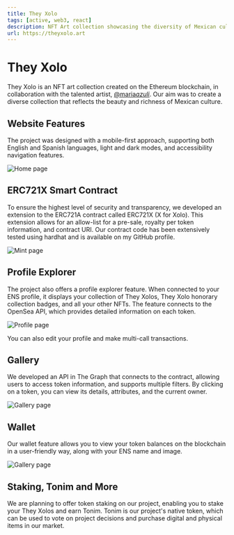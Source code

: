 ```yaml
---
title: They Xolo
tags: [active, web3, react]
description: NFT Art collection showcasing the diversity of Mexican culture
url: https://theyxolo.art
---
```


# They Xolo

They Xolo is an NFT art collection created on the Ethereum blockchain, in collaboration with the talented artist, [@maria*azuli*](https://twitter.com/maria_azuli_). Our aim was to create a diverse collection that reflects the beauty and richness of Mexican culture.

## Website Features

The project was designed with a mobile-first approach, supporting both English and Spanish languages, light and dark modes, and accessibility navigation features.

![Home page](../images/they-xolo--screenshot_home.png)

## ERC721X Smart Contract

To ensure the highest level of security and transparency, we developed an extension to the ERC721A contract called ERC721X (X for Xolo). This extension allows for an allow-list for a pre-sale, royalty per token information, and contract URI. Our contract code has been extensively tested using hardhat and is available on my GitHub profile.

![Mint page](../images/they-xolo--screenshot_mint.png)

## Profile Explorer

The project also offers a profile explorer feature. When connected to your ENS profile, it displays your collection of They Xolos, They Xolo honorary collection badges, and all your other NFTs. The feature connects to the OpenSea API, which provides detailed information on each token.

![Profile page](../images/they-xolo--screenshot_profile.png)

You can also edit your profile and make multi-call transactions.

## Gallery

We developed an API in The Graph that connects to the contract, allowing users to access token information, and supports multiple filters. By clicking on a token, you can view its details, attributes, and the current owner.

![Gallery page](../images/they-xolo--screenshot_gallery.png)

## Wallet

Our wallet feature allows you to view your token balances on the blockchain in a user-friendly way, along with your ENS name and image.

![Gallery page](../images/they-xolo--screenshot_wallet_drawer.png)

## Staking, Tonim and More

We are planning to offer token staking on our project, enabling you to stake your They Xolos and earn Tonim. Tonim is our project's native token, which can be used to vote on project decisions and purchase digital and physical items in our market.
